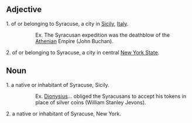 ==Adjective==
1. of or belonging to Syracuse, a city in [[Sicily]], [[Italy]]. 
::Ex. The Syracusan expedition was the deathblow of the [[Athens|Athenian]] Empire (John Buchan). 
2. of or belonging to Syracuse, a city in central [[New York|New York State]].
==Noun==
1. a native or inhabitant of Syracuse, Sicily. 
::Ex. [[Dionysius]]... obliged the Syracusans to accept his tokens in place of silver coins (William Stanley Jevons). 
2. a native or inhabitant of Syracuse, New York.